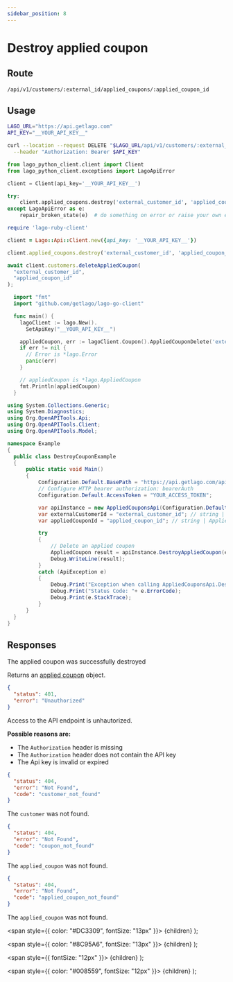 ```yaml
---
sidebar_position: 8
---
```



# Destroy applied coupon

## Route

```curl title="DELETE"
/api/v1/customers/:external_id/applied_coupons/:applied_coupon_id
```

## Usage

<Tabs groupId="prog-language">
  <TabItem value="curl" label="Curl" default>

  ```bash
  LAGO_URL="https://api.getlago.com"
  API_KEY="__YOUR_API_KEY__"

  curl --location --request DELETE "$LAGO_URL/api/v1/customers/:external_id/applied_coupons/:applied_coupon_id" \
    --header "Authorization: Bearer $API_KEY"
  ```
  </TabItem>

  <TabItem value="python" label="Python">

  ```python
  from lago_python_client.client import Client
  from lago_python_client.exceptions import LagoApiError

  client = Client(api_key='__YOUR_API_KEY__')

  try:
      client.applied_coupons.destroy('external_customer_id', 'applied_coupon_id')
  except LagoApiError as e:
      repair_broken_state(e)  # do something on error or raise your own exception
  ```
  </TabItem>

  <TabItem value="ruby" label="Ruby">

  ```ruby
  require 'lago-ruby-client'

  client = Lago::Api::Client.new({api_key: '__YOUR_API_KEY__'})

  client.applied_coupons.destroy('external_customer_id', 'applied_coupon_id')
  ```
  </TabItem>

  <TabItem value="javascript" label="Javascript">

  ```javascript
  await client.customers.deleteAppliedCoupon(
    "external_customer_id",
    "applied_coupon_id"
  );
  ```
  </TabItem>

  <TabItem value="go" label="Go">

  ```go
    import "fmt"
    import "github.com/getlago/lago-go-client"

    func main() {
      lagoClient := lago.New().
        SetApiKey("__YOUR_API_KEY__")

      appliedCoupon, err := lagoClient.Coupon().AppliedCouponDelete('external_customer_id', 'applied_coupon_id')
      if err != nil {
        // Error is *lago.Error
        panic(err)
      }

      // appliedCoupon is *lago.AppliedCoupon
      fmt.Println(appliedCoupon)
    }
  ```

  </TabItem>

  <TabItem value="csharp" label="C#">

  ```csharp
using System.Collections.Generic;
using System.Diagnostics;
using Org.OpenAPITools.Api;
using Org.OpenAPITools.Client;
using Org.OpenAPITools.Model;

namespace Example
{
    public class DestroyCouponExample
    {
        public static void Main()
        {
            Configuration.Default.BasePath = "https://api.getlago.com/api/v1";
            // Configure HTTP bearer authorization: bearerAuth
            Configuration.Default.AccessToken = "YOUR_ACCESS_TOKEN";

            var apiInstance = new AppliedCouponsApi(Configuration.Default);
            var externalCustomerId = "external_customer_id"; // string | External id of the customer
            var appliedCouponId = "applied_coupon_id"; // string | Applied Coupon Lago ID

            try
            {
                // Delete an applied coupon
                AppliedCoupon result = apiInstance.DestroyAppliedCoupon(externalCustomerId, appliedCouponId);
                Debug.WriteLine(result);
            }
            catch (ApiException e)
            {
                Debug.Print("Exception when calling AppliedCouponsApi.DestroyAppliedCoupon: " + e.Message );
                Debug.Print("Status Code: "+ e.ErrorCode);
                Debug.Print(e.StackTrace);
            }
        }
    }
}
  ```

  </TabItem>
</Tabs>

## Responses

<Tabs>
  <TabItem value="200" label="HTTP 200" default>
  The applied coupon was successfully destroyed

  Returns an [applied coupon](./apply-coupon#the-applied-coupon-object) object.
  </TabItem>

  <TabItem value="401" label="HTTP 401">

  ```json
  {
    "status": 401,
    "error": "Unauthorized"
  }
  ```

  Access to the API endpoint is unhautorized.

  **Possible reasons are:**
  * The `Authorization` header is missing
  * The `Authorization` header does not contain the API key
  * The Api key is invalid or expired


  </TabItem>

  <TabItem value="404" label="HTTP 404">

  ```json
  {
    "status": 404,
    "error": "Not Found",
    "code": "customer_not_found"
  }
  ```

  The `customer` was not found.

  ```json
  {
    "status": 404,
    "error": "Not Found",
    "code": "coupon_not_found"
  }
  ```

  The `applied_coupon` was not found.

  ```json
  {
    "status": 404,
    "error": "Not Found",
    "code": "applied_coupon_not_found"
  }
  ```

  The `applied_coupon` was not found.
  </TabItem>
</Tabs>



  <span
    style={{
      color: "#DC3309",
      fontSize: "13px"
    }}>
    {children}
  </span>
);

  <span
    style={{
      color: "#8C95A6",
      fontSize: "13px"
    }}>
    {children}
  </span>
);

  <span
    style={{
      fontSize: "12px"
    }}>
    {children}
  </span>
);

  <span
    style={{
      color: "#008559",
      fontSize: "12px"
    }}>
    {children}
  </span>
);
